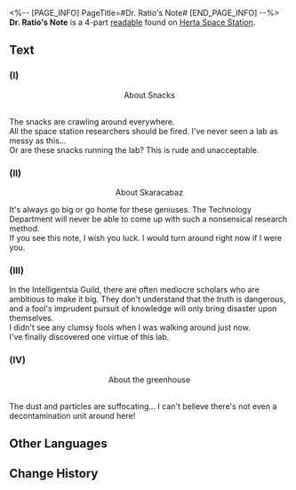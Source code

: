 <%-- [PAGE_INFO]
PageTitle=#Dr. Ratio's Note#
[END_PAGE_INFO] --%>
{{Readable Infobox
|id           = 289
|partIds      = 190539;190540;190541;190542
|title        = 
|image        = Item Electronic Notice.png
|world        = Herta Space Station
|parts        = 4
|author       = <!--to be added-->
|description  = Dr. Ratio's feedback during his "visit" to the space station. His words show his sincerity.
|part1        = (I)
|source1      = {{cx|Source missing}}
|part2        = (II)
|source2      = {{cx|Source missing}}
|part3        = (III)
|source3      = {{cx|Source missing}}
|part4        = (IV)
|source4      = {{cx|Source missing}}
|characters   = Skaracabaz
|factions     = Intelligentsia Guild; Technology Department
}}
'''Dr. Ratio's Note''' is a 4-part [[readable]] found on [[Herta Space Station]].
<!--
==Location==
{{Map Embed|<map name>|<marker id>}}
-->
==Text==
===(I)===
<div align="center">About Snacks</div><br />The snacks are crawling around everywhere.<br />
All the space station researchers should be fired. I've never seen a lab as messy as this...<br />
Or are these snacks running the lab? This is rude and unacceptable.

===(II)===
<div align="center">About Skaracabaz</div>

It's always go big or go home for these geniuses. The Technology Department will never be able to come up with such a nonsensical research method.<br />
If you see this note, I wish you luck. I would turn around right now if I were you.

===(III)===
In the Intelligentsia Guild, there are often mediocre scholars who are ambitious to make it big. They don't understand that the truth is dangerous, and a fool's imprudent pursuit of knowledge will only bring disaster upon themselves.<br />
I didn't see any clumsy fools when I was walking around just now.<br />
I've finally discovered one virtue of this lab.

===(IV)===
<div align="center">About the greenhouse</div><br />The dust and particles are suffocating... I can't believe there's not even a decontamination unit around here!

<!--
==Trivia==
* 
-->
==Other Languages==
{{Other Languages
|en   = Dr. Ratio's Note
|zhs  = 真理医生的留言便条
|zht  = 真理醫生的留言字條
|ja   = Dr.レイシオの伝言のメモ
|ko   = Dr. 레이시오가 남긴 메모
|es   = Nota del Dr. Ratio
|fr   = Commentaires de Dr Ratio
|ru   = Заметки доктора Рацио
|th   = โน้ตของ Dr. Ratio
|vi   = Mẩu Giấy Nhắn Của Dr. Ratio
|de   = Dr. Wahrheits Notiz
|id   = Catatan Memo Dr. Ratio
|pt   = Anotação do Dr. Ratio
}}

==Change History==
{{Change History|1.6}}